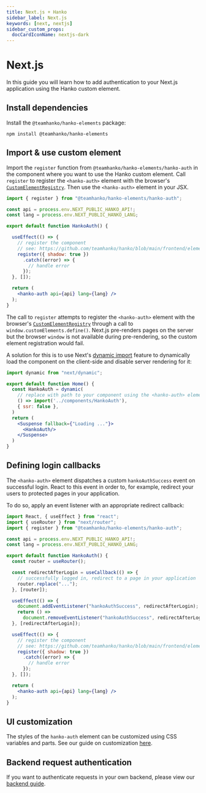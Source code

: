 ```yaml
---
title: Next.js + Hanko
sidebar_label: Next.js
keywords: [next, nextjs]
sidebar_custom_props:
  docCardIconName: nextjs-dark
---
```


# Next.js

In this guide you will learn how to add authentication to your Next.js application using the Hanko custom element.

## Install dependencies

Install the `@teamhanko/hanko-elements` package:

```shell npm2yarn
npm install @teamhanko/hanko-elements
```

## Import & use custom element

Import the `register` function from `@teamhanko/hanko-elements/hanko-auth` in the component where you want to use the
Hanko custom element. Call `register` to register the `<hanko-auth>` element with the browser's
[`CustomElementRegistry`](https://developer.mozilla.org/de/docs/Web/API/CustomElementRegistry).
Then use the `<hanko-auth>` element in your JSX.

```jsx title="HankoAuth.jsx" showLineNumbers
import { register } from "@teamhanko/hanko-elements/hanko-auth";

const api = process.env.NEXT_PUBLIC_HANKO_API!;
const lang = process.env.NEXT_PUBLIC_HANKO_LANG;

export default function HankoAuth() {

  useEffect(() => {
    // register the component
    // see: https://github.com/teamhanko/hanko/blob/main/frontend/elements/README.md#script
    register({ shadow: true })
      .catch((error) => {
        // handle error
      });
  }, []);

  return (
    <hanko-auth api={api} lang={lang} />
  );
}
```

The call to `register` attempts to register the `<hanko-auth>` element with the
browser's [`CustomElementRegistry`](https://developer.mozilla.org/de/docs/Web/API/CustomElementRegistry) through a
call to `window.customElements.define()`.
Next.js pre-renders pages on the server but the browser `window` is not available during pre-rendering, so the custom
element registration would fail.

A solution for this is to use Next's [dynamic import](https://nextjs.org/docs/advanced-features/dynamic-import) feature
to dynamically load the component on the client-side and disable server rendering for it:

```jsx title="index.js" showLineNumbers
import dynamic from "next/dynamic";

export default function Home() {
  const HankoAuth = dynamic(
    // replace with path to your component using the <hanko-auth> element
    () => import('../components/HankoAuth'),
    { ssr: false },
  )
  return (
    <Suspense fallback={"Loading ..."}>
      <HankoAuth/>
    </Suspense>
  )
}
```

## Defining login callbacks

The `<hanko-auth>` element dispatches a custom `hankoAuthSuccess` event on successful login. React to this
event in order to, for example, redirect your users to protected pages in your application.

To do so, apply an event listener with an appropriate redirect callback:

```jsx {2,9-20} title="HankoAuth.jsx" showLineNumbers
import React, { useEffect } from "react";
import { useRouter } from "next/router";
import { register } from "@teamhanko/hanko-elements/hanko-auth";

const api = process.env.NEXT_PUBLIC_HANKO_API!;
const lang = process.env.NEXT_PUBLIC_HANKO_LANG;

export default function HankoAuth() {
  const router = useRouter();

  const redirectAfterLogin = useCallback(() => {
    // successfully logged in, redirect to a page in your application
    router.replace("...");
  }, [router]);

  useEffect(() => {
    document.addEventListener("hankoAuthSuccess", redirectAfterLogin);
    return () =>
      document.removeEventListener("hankoAuthSuccess", redirectAfterLogin);
  }, [redirectAfterLogin]);

  useEffect(() => {
    // register the component
    // see: https://github.com/teamhanko/hanko/blob/main/frontend/elements/README.md#script
    register({ shadow: true })
      .catch((error) => {
        // handle error
      });
  }, []);

  return (
    <hanko-auth api={api} lang={lang} />
  );
}
```

## UI customization

The styles of the `hanko-auth` element can be customized using CSS variables and parts. See our guide
on customization [here](https://github.com/teamhanko/hanko/tree/main/frontend/elements#ui-customization).

## Backend request authentication

If you want to authenticate requests in your own backend, please view our [backend guide](/guides/backend).

